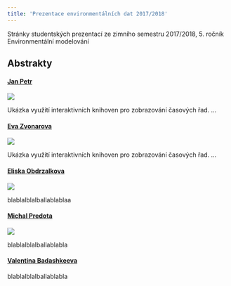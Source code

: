 ```yaml
---
title: 'Prezentace environmentálních dat 2017/2018'
---
```


Stránky studentských prezentací ze zimního semestru 2017/2018, 5. ročník Environmentální modelování

## Abstrakty

#### [Jan Petr](jp.html)

![](img/jp.png)

Ukázka využití interaktivních knihoven pro zobrazování časových řad. ...

#### [Eva Zvonarova](ez.html)

![](img/jp.png)

Ukázka využití interaktivních knihoven pro zobrazování časových řad. ...

#### [Eliska Obdrzalkova](EO.html)

![](img/jp.png)

blablalblalballablablaa

#### [Michal Predota](mp.html)

![](img/jp.png)

blablalblalballablabla

#### [Valentina Badashkeeva](vb.html)


blablalblalballablabla

